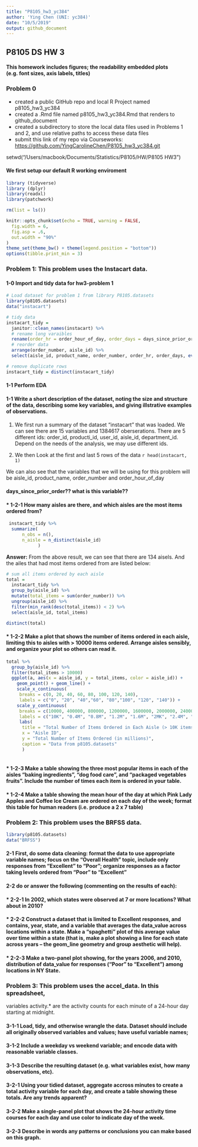 ```yaml
---
title: "P8105_hw3_yc384"
author: 'Ying Chen (UNI: yc384)'
date: "10/5/2019"
output: github_document
---
```


## P8105 DS HW 3

#### This homework includes figures; the readability embedded plots (e.g. font sizes, axis labels, titles)

### Problem 0

  - created a public GitHub repo and local R Project named
    p8105\_hw3\_yc384
  - created a .Rmd file named p8105\_hw3\_yc384.Rmd that renders to
    github\_document
  - created a subdirectory to store the local data files used in
    Problems 1 and 2, and use relative paths to access these data files
  - submit this link of my repo via Courseworks:
    <https://github.com/YingCarolineChen/P8105_hw3_yc384.git>

setwd(“/Users/macbook/Documents/Statistics/P8105/HW/P8105
    HW3”)

#### We first setup our default R working enviroment

``` r
library (tidyverse)
library (dplyr)
library(readxl)
library(patchwork)

rm(list = ls())

knitr::opts_chunk$set(echo = TRUE, warning = FALSE,
  fig.width = 6,
  fig.asp = .6,
  out.width = "90%"
)
theme_set(theme_bw() + theme(legend.position = "bottom"))
options(tibble.print_min = 3)
```

### **Problem 1:** This problem uses the Instacart data.

#### 1-0 Import and tidy data for hw3-problem 1

``` r
# Load dataset for problem 1 from library P8105.datasets
library(p8105.datasets)
data("instacart")

# tidy data
instacart_tidy = 
  janitor::clean_names(instacart) %>% 
  # rename long varaibles
  rename(order_hr = order_hour_of_day, order_days = days_since_prior_order) %>%
  # reorder data
  arrange(order_number, aisle_id) %>%
  select(aisle_id, product_name, order_number, order_hr, order_days, everything())

# remove duplicate rows
instacart_tidy = distinct(instacart_tidy)
```

#### 1-1 Perform EDA

#### 1-1 Write a short description of the dataset, noting the size and structure of the data, describing some key variables, and giving illstrative examples of observations.

1. We first run a summary of the dataset "instacart" that was loaded. We can see there are 15 variables and 1384617 oberserations. There are 5 different ids: order_id, producti_id, user_id, aisle_id, department_id. Depend on the needs of the analysis, we may use different ids. 

2. We then Look at the first and last 5 rows of the data 
`r head(instacart, 1)` 

We can also see that the variables that we will be using for this problem will be aisle_id, product_name, order_number and order_hour_of_day

#### days_since_prior_order?? what is this variable??

#### * 1-2-1 How many aisles are there, and which aisles are the most items ordered from?

```r
 instacart_tidy %>% 
  summarize(
      n_obs = n(),
      n_aisle = n_distinct(aisle_id)
            ) 
```
**Answer:** From the above result, we can see that there are 134 aisels. And the ailes that had most items ordered from are listed below:

```r
# sum all items ordered by each aisle
total =
  instacart_tidy %>% 
  group_by(aisle_id) %>% 
  mutate(total_items = sum(order_number)) %>% 
  ungroup(aisle_id) %>% 
  filter(min_rank(desc(total_items)) < 2) %>% 
  select(aisle_id, total_items)

distinct(total)
```

#### * 1-2-2 Make a plot that shows the number of items ordered in each aisle, limiting this to aisles with > 10000 items ordered. Arrange aisles sensibly, and organize your plot so others can read it.

```r
total %>% 
  group_by(aisle_id) %>% 
  filter(total_items > 10000)  
  ggplot(a, aes(x = aisle_id, y = total_items, color = aisle_id)) + 
    geom_point() + geom_line() +
    scale_x_continuous(
     breaks = c(0, 20, 40, 60, 80, 100, 120, 140), 
     labels = c("0", "20", "40","60", "80","100", "120", "140")) +
    scale_y_continuous(
     breaks = c(10000, 400000, 800000, 1200000, 1600000, 2000000, 2400000, 2800000), 
     labels = c("10K", "0.4M", "0.8M", "1.2M", "1.6M", "2MK", "2.4M", "2.8M")) +
     labs(
      title = "Total Number of Items Ordered in Each Aisle (> 10K items)",
      x = "Aisle ID",
      y = "Total Number of Items Ordered (in millions)",
      caption = "Data from p8105.datasets"
      ) 
  
```

#### * 1-2-3 Make a table showing the three most popular items in each of the aisles “baking ingredients”, “dog food care”, and “packaged vegetables fruits”. Include the number of times each item is ordered in your table.

#### * 1-2-4 Make a table showing the mean hour of the day at which Pink Lady Apples and Coffee Ice Cream are ordered on each day of the week; format this table for human readers (i.e. produce a 2 x 7 table)

### **Problem 2:** This problem uses the BRFSS data.

``` r
library(p8105.datasets)
data("BRFSS")
```

#### 2-1 First, do some data cleaning: format the data to use appropriate variable names; focus on the “Overall Health” topic, include only responses from “Excellent” to “Poor”; organize responses as a factor taking levels ordered from “Poor” to “Excellent”

#### 2-2 do or answer the following (commenting on the results of each):

#### \* 2-2-1 In 2002, which states were observed at 7 or more locations? What about in 2010?

#### \* 2-2-2 Construct a dataset that is limited to Excellent responses, and contains, year, state, and a variable that averages the data\_value across locations within a state. Make a “spaghetti” plot of this average value over time within a state (that is, make a plot showing a line for each state across years – the geom\_line geometry and group aesthetic will help).

#### \* 2-2-3 Make a two-panel plot showing, for the years 2006, and 2010, distribution of data\_value for responses (“Poor” to “Excellent”) among locations in NY State.

### **Problem 3:** This problem uses the accel\_data. In this spreadsheet,

variables activity.\* are the activity counts for each minute of a
24-hour day starting at
midnight.

#### 3-1-1 Load, tidy, and otherwise wrangle the data. Dataset should include all originally observed variables and values; have useful variable names;

#### 3-1-2 Include a weekday vs weekend variable; and encode data with reasonable variable classes.

#### 3-1-3 Describe the resulting dataset (e.g. what variables exist, how many observations, etc).

#### 3-2-1 Using your tidied dataset, aggregate accross minutes to create a total activity variable for each day, and create a table showing these totals. Are any trends apparent?

#### 3-2-2 Make a single-panel plot that shows the 24-hour activity time courses for each day and use color to indicate day of the week.

#### 3-2-3 Describe in words any patterns or conclusions you can make based on this graph.
